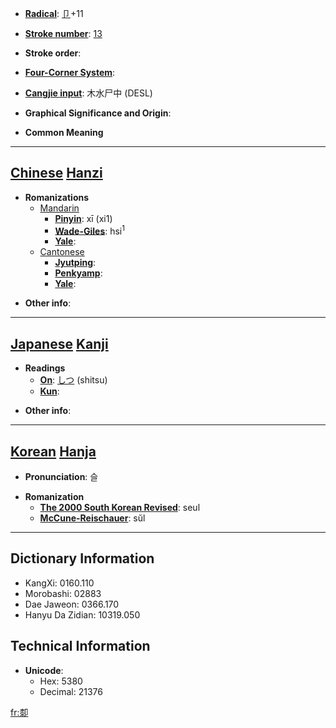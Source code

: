 * '''[[Wiktionary:Chinese radical index| Radical]]''': [[Wiktionary:Chinese radical index 卩|卩]]+11

* '''[[Wiktionary:Chinese total strokes index|Stroke number]]''': [[Wiktionary:Chinese total strokes index 13|13]]

* '''Stroke order''': 

* '''[[Wiktionary:Chinese four corner index|Four-Corner System]]''': 

* '''[[Wiktionary:Chinese Cangjie index|Cangjie input]]''': 木水尸中 (DESL)

* '''Graphical Significance and Origin''': 

* '''Common Meaning'''

----

== [[Chinese]] [[Hanzi]] ==

* '''Romanizations'''
** [[Mandarin]]
*** '''[[Pinyin]]''': xī (xi1)
*** '''[[Wade-Giles]]''': hsi<sup>1</sup>
*** '''[[Yale]]''': 
**[[Cantonese]]
***'''[[Jyutping]]''':
***'''[[Penkyamp]]''': 
***'''[[Yale]]''': 

* '''Other info''': 

----

== [[Japanese]] [[Kanji]] ==

* '''Readings'''
** '''[[On]]''': [[しつ]] (shitsu)
** '''[[Kun]]''': 

* '''Other info''':  

----

== [[Korean]] [[Hanja]] ==

* '''Pronunciation''': 슬

* '''Romanization'''
** '''[[The 2000 South Korean Revised Romanization|The 2000 South Korean Revised]]''': seul
** '''[[McCune-Reischauer]]''': sŭl

----

== Dictionary Information ==

* KangXi: 0160.110
* Morobashi: 02883
* Dae Jaweon: 0366.170
* Hanyu Da Zidian: 10319.050

== Technical Information ==

* '''Unicode''':
** Hex: 5380
** Decimal: 21376

[[fr:厀]]